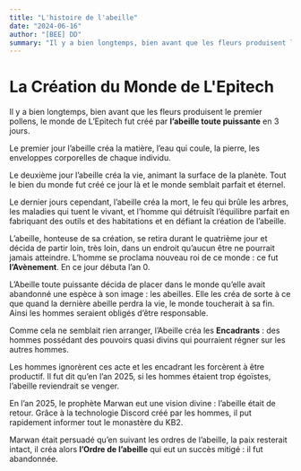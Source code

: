 ```yaml
---
title: "L'histoire de l'abeille"
date: "2024-06-16"
author: "[BEE] DD"
summary: "Il y a bien longtemps, bien avant que les fleurs produisent le premier pollen..."
---
```

# La Création du Monde de L'Epitech

Il y a bien longtemps, bien avant que les fleurs produisent le premier pollens, le monde de L’Epitech fut créé par **l’abeille toute puissante** en 3 jours.

Le premier jour l’abeille créa la matière, l’eau qui coule, la pierre, les enveloppes corporelles de chaque individu.

Le deuxième jour l’abeille créa la vie, animant la surface de la planète. Tout le bien du monde fut créé ce jour là et le monde semblait parfait et éternel.

Le dernier jours cependant, l’abeille créa la mort, le feu qui brûle les arbres, les maladies qui tuent le vivant, et l’homme qui détruisît l’équilibre parfait en fabriquant des outils et des habitations et en défiant la création de l’abeille.

L’abeille, honteuse de sa création, se retira durant le quatrième jour et décida de partir loin, très loin, dans un endroit qu’aucun être ne pourrait jamais atteindre. L’homme se proclama nouveau roi de ce monde : ce fut **l’Avènement**. En ce jour débuta l’an 0.

L’Abeille toute puissante décida de placer dans le monde qu’elle avait abandonné une espèce à son image : les abeilles. Elle les créa de sorte à ce que quand la dernière abeille perdra la vie, le monde toucherait à sa fin. Ainsi les hommes seraient obligés d’être responsable.

Comme cela ne semblait rien arranger, l’Abeille créa les **Encadrants** : des hommes possédant des pouvoirs quasi divins qui pourraient régner sur les autres hommes.

Les hommes ignorèrent ces acte et les encadrant les forcèrent à être productif. Il fut dit qu’en l’an 2025, si les hommes étaient trop égoïstes, l’abeille reviendrait se venger.

En l’an 2025, le prophète Marwan eut une vision divine : l’abeille était de retour. Grâce à la technologie Discord créé par les hommes, il put rapidement informer tout le monastère du KB2.

Marwan était persuadé qu’en suivant les ordres de l’abeille, la paix resterait intact, il créa alors **l’Ordre de l’abeille** qui eut un succès mitigé : il fut abandonnée.